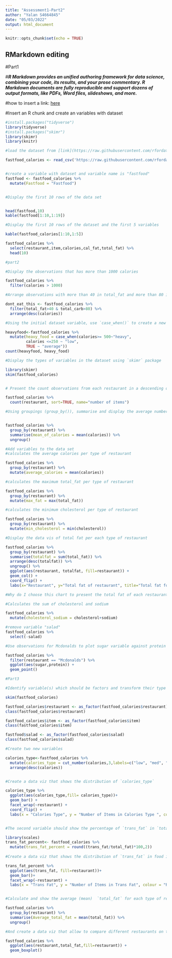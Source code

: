 ```yaml
---
title: "Assessment1-Part2"
author: "Yalan S4664845"
date: "05/03/2022"
output: html_document
---
```


```r
knitr::opts_chunk$set(echo = TRUE)
```


## RMarkdown editing 

#Part1


#_**R Markdown provides an unified authoring framework for data science, combining your code, its results, and your prose commentary. R Markdown documents are fully reproducible and support dozens of output formats, like PDFs, Word files, slideshows, and more.**_

#how to insert a link: [here](https://rmarkdown.rstudio.com/lesson-8.html)

#Insert an R chunk and create an variables with dataset
```r

#install.packages("tidyverse")
library(tidyverse)
#install.packages("skimr")
library(skimr)
library(knitr)

#load the dataset from [link](https://raw.githubusercontent.com/rfordatascience/tidytuesday/master/data/2018/2018-09-04/fastfood_calories.csv)

fastfood_calories <- read_csv('https://raw.githubusercontent.com/rfordatascience/tidytuesday/master/data/2018/2018-09-04/fastfood_calories.csv')


#create a variable with dataset and variable name is "fastfood"
fastfood <- fastfood_calories %>%
  mutate(Fastfood = "Fastfood")


#Display the first 10 rows of the data set


head(fastfood,10)
kable(fastfood[1:10,1:19])

#Display the first 10 rows of the dataset and the first 5 variables

kable(fastfood_calories[1:10,1:5])

fastfood_calories %>%
  select(restaurant,item,calories,cal_fat,total_fat) %>%
  head(10)

#part2

#Display the observations that has more than 1000 calories

fastfood_calories %>%
  filter(calories > 1000)

#Arrange observations with more than 40 in total_fat and more than 80 in total_carb in the descending order

dont_eat_this <- fastfood_calories %>%
  filter(total_fat>40 & total_carb>80) %>%
  arrange(desc(calories))

#Using the initial dataset variable, use `case_when()` to create a new variable `heavy_food`

heavyfood<-fastfood_calories %>%
  mutate(heavy_food = case_when(calories>= 500~"heavy",
         calories <=250 ~ "low",
         TRUE ~ "average"))
count(heavyfood, heavy_food)

#Display the types of variables in the dataset using `skimr` package

library(skimr)  
skim(fastfood_calories)


# Present the count observations from each restaurant in a descending order. Show the number of distinct items on a menu in the data set

fastfood_calories %>%
  count(restaurant, sort=TRUE, name="number of items")

#Using groupings (group_by()), summarise and display the average number of calories for each restaurant.


fastfood_calories %>%
  group_by(restaurant) %>%
  summarise(mean_of_calories = mean(calories)) %>%
  ungroup()

#Add variables to the data set
#calculates the average calories per type of restaurant

fastfood_calories %>%
  group_by(restaurant) %>%
  mutate(average_calories = mean(calories))  

#calculates the maximum total_fat per type of restaurant

fastfood_calories %>%
  group_by(restaurant) %>%
  mutate(max_fat = max(total_fat))

#calculates the minimum cholesterol per type of restaurant

fastfood_calories %>%
  group_by(restaurant) %>%
  mutate(min_cholesterol = min(cholesterol))

#Display the data vis of total fat per each type of restaurant

fastfood_calories %>%
  group_by(restaurant) %>%
  summarise(totalfat = sum(total_fat)) %>%
  arrange(desc(totalfat)) %>%
  ungroup() %>%
  ggplot(aes(restaurant, totalfat, fill=restaurant)) +
  geom_col() +
  coord_flip() +
  labs(x="Restaurant", y="Total fat of restaurant", title="Total fat for each type of restaurant")

#Why do I choose this chart to present the total fat of each restaurant? Firstly,

#Calculates the sum of cholesterol and sodium

fastfood_calories %>%
  mutate(cholesterol_sodium = cholesterol+sodium) 

#remove variable "salad"
fastfood_calories %>%
  select(-salad)

#Use observations for Mcdonalds to plot sugar variable against protein with `geom_point()`

fastfood_calories %>%
  filter(restaurant == "Mcdonalds") %>%
  ggplot(aes(sugar,protein)) +
  geom_point()

#Part3

#Identify variable(s) which should be factors and transform their type into a factor variable.

skim(fastfood_calories)

fastfood_calories$restaurant <- as_factor(fastfood_calories$restaurant)
class(fastfood_calories$restaurant)

fastfood_calories$item <- as_factor(fastfood_calories$item)
class(fastfood_calories$item)

fastfood$salad <- as_factor(fastfood_calories$salad)
class(fastfood_calories$salad)

#Create two new variables

calories_type<-fastfood_calories %>%
  mutate(calories_type = cut_number(calories,3,labels=c("low", "med", "high"))) %>%
  arrange(desc(calories))


#Create a data viz that shows the distribution of `calories_type` 

calories_type %>%
  ggplot(aes(calories_type,fill= calories_type))+
  geom_bar() +
  facet_wrap(~restaurant) +
  coord_flip() +
  labs(x = "Calories Type", y = "Number of Items in Calories Type ", colour = "Calories Type", title = "Bar Chart", caption = "Figure 1")


#The second variable should show the percentage of `trans_fat` in `total_fat

library(scales)
trans_fat_percent<- fastfood_calories %>%
  mutate(trans_fat_percent = round((trans_fat/total_fat)*100,2))
  
#Create a data viz that shows the distribution of `trans_fat` in food items

trans_fat_percent %>%
  ggplot(aes(trans_fat, fill=restaurant))+
  geom_bar()+
  facet_wrap(~restaurant) +
  labs(x = "Trans Fat", y = "Number of Items in Trans Fat", colour = "Restaurant", title = "Bar Chart", caption = "Figure 2")


#Calculate and show the average (mean)  `total_fat` for each type of restaurant

fastfood_calories %>%
  group_by(restaurant) %>%
  summarise(Average_total_fat = mean(total_fat)) %>%
  ungroup()

#And create a data viz that allow to compare different restaurants on this variable (`total_fat`)

fastfood_calories %>%
  ggplot(aes(restaurant,total_fat,fill=restaurant)) +
  geom_boxplot()


```

